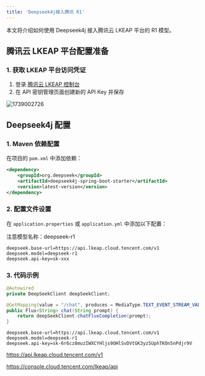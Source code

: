 ```yaml
---
title: 'Deepseek4j接入腾讯 R1'
---
```


本文将介绍如何使用 Deepseek4j 接入腾讯云 LKEAP 平台的 R1 模型。

## 腾讯云 LKEAP 平台配置准备

### 1. 获取 LKEAP 平台访问凭证

1. 登录 [腾讯云 LKEAP 控制台](https://console.cloud.tencent.com/lkeap/api)
2. 在 API 密钥管理页面创建新的 API Key 并保存

<img src='https://minio.pigx.vip/oss/202502/1739002726.png' alt='1739002726'/>

## Deepseek4j 配置

### 1. Maven 依赖配置

在项目的 `pom.xml` 中添加依赖：

```xml
<dependency>
    <groupId>org.deepseek</groupId>
    <artifactId>deepseek4j-spring-boot-starter</artifactId>
    <version>latest-version</version>
</dependency>
```

### 2. 配置文件设置

在 `application.properties` 或 `application.yml` 中添加以下配置：

<Warning>注意模型名称：deepseek-r1</Warning>

```properties
deepseek.base-url=https://api.lkeap.cloud.tencent.com/v1
deepseek.model=deepseek-r1
deepseek.api-key=sk-xxx
```

### 3. 代码示例

```java
@Autowired
private DeepSeekClient deepSeekClient;

@GetMapping(value = "/chat", produces = MediaType.TEXT_EVENT_STREAM_VALUE)
public Flux<String> chat(String prompt) {
    return deepSeekClient.chatFluxCompletion(prompt);
}
```

```
deepseek.base-url=https://api.lkeap.cloud.tencent.com/v1
deepseek.model=deepseek-r1
deepseek.api-key=sk-6r6cz8muzIWXCYHljs9OHlSvDVtGK3yz5UphTKOn5nPdjr9V

```
https://api.lkeap.cloud.tencent.com/v1

https://console.cloud.tencent.com/lkeap/api